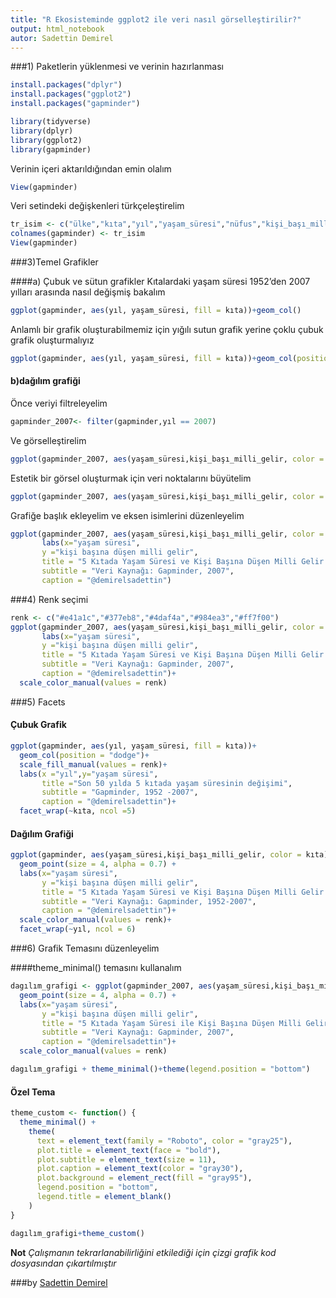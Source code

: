 ```yaml
---
title: "R Ekosisteminde ggplot2 ile veri nasıl görselleştirilir?"
output: html_notebook
autor: Sadettin Demirel
---
```


###1) Paketlerin yüklenmesi ve verinin hazırlanması

```r
install.packages("dplyr")
install.packages("ggplot2")
install.packages("gapminder")

library(tidyverse)
library(dplyr)
library(ggplot2)
library(gapminder)
```

Verinin içeri aktarıldığından emin olalım
```r
View(gapminder)
```

Veri setindeki değişkenleri türkçeleştirelim

```r
tr_isim <- c("ülke","kıta","yıl","yaşam_süresi","nüfus","kişi_başı_milli_gelir")
colnames(gapminder) <- tr_isim
View(gapminder)
```

###3)Temel Grafikler

####a) Çubuk ve sütun grafikler
Kıtalardaki yaşam süresi 1952'den 2007 yılları arasında nasıl değişmiş bakalım
```r
ggplot(gapminder, aes(yıl, yaşam_süresi, fill = kıta))+geom_col()
```

Anlamlı bir grafik oluşturabilmemiz için yığılı sutun grafik yerine çoklu çubuk grafik oluşturmalıyız

```r
ggplot(gapminder, aes(yıl, yaşam_süresi, fill = kıta))+geom_col(position = "dodge")
```

#### b)dağılım grafiği

Önce veriyi filtreleyelim

```r
gapminder_2007<- filter(gapminder,yıl == 2007)
```

Ve görselleştirelim

```r
ggplot(gapminder_2007, aes(yaşam_süresi,kişi_başı_milli_gelir, color = kıta))+geom_point()
```

Estetik bir görsel oluşturmak için veri noktalarını büyütelim

```r
ggplot(gapminder_2007, aes(yaşam_süresi,kişi_başı_milli_gelir, color = kıta)) +geom_point(size = 4, alpha = 0.7)
```


Grafiğe başlık ekleyelim ve eksen isimlerini düzenleyelim

```r
ggplot(gapminder_2007, aes(yaşam_süresi,kişi_başı_milli_gelir, color = kıta)) +geom_point(size = 4, alpha = 0.7)+
       labs(x="yaşam süresi",
       y ="kişi başına düşen milli gelir",
       title = "5 Kıtada Yaşam Süresi ve Kişi Başına Düşen Milli Gelir İlişkisi",
       subtitle = "Veri Kaynağı: Gapminder, 2007", 
       caption = "@demirelsadettin")
```
 

###4) Renk seçimi

```r
renk <- c("#e41a1c","#377eb8","#4daf4a","#984ea3","#ff7f00")
ggplot(gapminder_2007, aes(yaşam_süresi,kişi_başı_milli_gelir, color = kıta)) +geom_point(size = 4, alpha = 0.7)+
       labs(x="yaşam süresi",
       y ="kişi başına düşen milli gelir",
       title = "5 Kıtada Yaşam Süresi ve Kişi Başına Düşen Milli Gelir İlişkisi",
       subtitle = "Veri Kaynağı: Gapminder, 2007", 
       caption = "@demirelsadettin")+
  scale_color_manual(values = renk)
```

###5) Facets

#### Çubuk Grafik

```r
ggplot(gapminder, aes(yıl, yaşam_süresi, fill = kıta))+
  geom_col(position = "dodge")+
  scale_fill_manual(values = renk)+
  labs(x ="yıl",y="yaşam süresi",
       title ="Son 50 yılda 5 kıtada yaşam süresinin değişimi", 
       subtitle = "Gapminder, 1952 -2007", 
       caption = "@demirelsadettin")+
  facet_wrap(~kıta, ncol =5)
```

#### Dağılım Grafiği

```r
ggplot(gapminder, aes(yaşam_süresi,kişi_başı_milli_gelir, color = kıta))+
  geom_point(size = 4, alpha = 0.7) +
  labs(x="yaşam süresi",
       y ="kişi başına düşen milli gelir",
       title = "5 Kıtada Yaşam Süresi ve Kişi Başına Düşen Milli Gelir İlişkisi",
       subtitle = "Veri Kaynağı: Gapminder, 1952-2007", 
       caption = "@demirelsadettin")+
  scale_color_manual(values = renk)+
  facet_wrap(~yıl, ncol = 6)
```


###6) Grafik Temasını düzenleyelim

####theme_minimal() temasını kullanalım

```r
dagılım_grafigi <- ggplot(gapminder_2007, aes(yaşam_süresi,kişi_başı_milli_gelir, color = kıta))+
  geom_point(size = 4, alpha = 0.7) +
  labs(x="yaşam süresi",
       y ="kişi başına düşen milli gelir",
       title = "5 Kıtada Yaşam Süresi ile Kişi Başına Düşen Milli Gelir İlişkisi",
       subtitle = "Veri Kaynağı: Gapminder, 2007", 
       caption = "@demirelsadettin")+
  scale_color_manual(values = renk)
```

```r
dagılım_grafigi + theme_minimal()+theme(legend.position = "bottom")
```

#### Özel Tema

```r
theme_custom <- function() {
  theme_minimal() +
    theme(
      text = element_text(family = "Roboto", color = "gray25"),
      plot.title = element_text(face = "bold"),
      plot.subtitle = element_text(size = 11),
      plot.caption = element_text(color = "gray30"),
      plot.background = element_rect(fill = "gray95"),
      legend.position = "bottom",
      legend.title = element_blank()
    )
}
```

```r
dagılım_grafigi+theme_custom()
```

**Not** *Çalışmanın tekrarlanabilirliğini etkilediği için çizgi grafik kod dosyasından çıkartılmıştır*

###by [Sadettin Demirel](https://twitter.com/demirelsadettin)